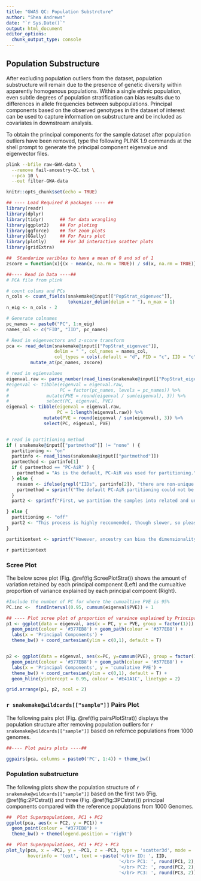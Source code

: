 ```yaml
---
title: "GWAS QC: Population Substrcture"
author: "Shea Andrews"
date: "`r Sys.Date()`"
output: html_document
editor_options:
  chunk_output_type: console
---
```

## Population Substructure

After excluding population outliers from the dataset, population substructure will remain due to the presence of genetic diversity within apparently homogenous populations. Within a single ethnic population, even subtle degrees of population stratification can bias results due to differences in allele frequencies between subpopulations. Principal components based on the observed genotypes in the dataset of interest can be used to capture information on substructure and be included as covariates in downstream analysis.

To obtain the principal components for the sample dataset after population outliers have been removed, type the following PLINK 1.9 commands at the shell prompt to generate the principal component eigenvalue and eigenvector files.

```bash
plink --bfile raw-GWA-data \
  --remove fail-ancestry-QC.txt \
  --pca 10 \
  --out filter-GWA-data
```


```r
knitr::opts_chunk$set(echo = TRUE)

## ---- Load Required R packages ---- ##
library(readr)
library(dplyr)
library(tidyr)      ## for data wrangling
library(ggplot2)    ## For ploting
library(ggforce)    ## for zoom plots
library(GGally)     ## For Pairs plot
library(plotly)     ## For 3d interactive scatter plots
library(gridExtra)

##  Standarize varibles to have a mean of 0 and sd of 1
zscore = function(x){(x - mean(x, na.rm = TRUE)) / sd(x, na.rm = TRUE)}
```

```r
##---- Read in Data ----##
# PCA file from plink

# count colums and PCs
n_cols <- count_fields(snakemake@input[["PopStrat_eigenvec"]],
                       tokenizer_delim(delim = " "), n_max = 1)
n_eig <- n_cols - 2

# Generate colnames
pc_names <- paste0("PC", 1:n_eig)
names_col <- c("FID", "IID", pc_names)

# Read in eigenvectors and z-score transform
pca <- read_delim(snakemake@input[["PopStrat_eigenvec"]],
                  delim = " ", col_names = names_col,
                  col_types = cols(.default = "d", FID = "c", IID = "c")) %>%
         mutate_at(pc_names, zscore)

# read in egienvalues
eigenval.raw <- parse_number(read_lines(snakemake@input[["PopStrat_eigenval"]]))
#eigenval <- tibble(eigenval = eigenval.raw,
#                   PC = factor(pc_names, levels = pc_names)) %>%
#              mutate(PVE = round(eigenval / sum(eigenval), 3)) %>%
#              select(PC, eigenval, PVE)
eigenval <- tibble(eigenval = eigenval.raw,
                   PC = 1:length(eigenval.raw)) %>%
              mutate(PVE = round(eigenval / sum(eigenval), 3)) %>%
              select(PC, eigenval, PVE)


# read in partitioning method
if ( snakemake@input[["partmethod"]] != "none" ) {
  partitioning <- "on"
  partinfo <- read_lines(snakemake@input[["partmethod"]])
  partmethod <- partinfo[1]
  if ( partmethod == "PC-AiR" ) {
    partmethod = "As is the default, PC-AiR was used for partitioning."
  } else {
    reason <- ifelse(grepl("IIDs", partinfo[2]), "there are non-unique IIDs, and PC-AiR is not equiped for that.", partinfo[2])
    partmethod = sprintf("The default PC-AiR partitioning could not be used because %s. Instead, the iterative method from relatedness QC was used. Please ensure the PCAs are as expected.", reason)
  }
  part2 <- sprintf("First, we partition the samples into related and unrelated sets. %s\n\nAfter partitioning, allele frequencies were calculated in PLINK 1.9 for PCA weighting in the unrelated sample only. \n\n Finally, PCs were generated in PLINK 1.9 with that weighting, projecting the related samples onto the PCA transform for the unrelated samples.", partmethod)

} else {
  partitioning <- "off"
  part2 <- "This process is highly reccomended, though slower, so please enable it, calculate PCs after removal of related individuals or ensure there are no related individuals."
}

partitiontext <- sprintf("However, ancestry can bias the dimensionality reduction, and PC's may represent relatedness as well as gross population structure. To account for this, we have an option in the configuration (%s in this case) to use a similar algorithm to PC-AiR, from the GENESIS R package. \n\nThis allows the experimenter to choose which QC filters to use and still have access to PCs for stratification.\n\n%s", partitioning, part2)
```

`r partitiontext`


### Scree Plot
The below scree plot (Fig. \@ref(fig:ScreePlotStrat)) shows the amount of variation retained by each principal component (Left) and the cumualtive proportion of variance explained by each principal compoent (Right).

```r
#Include the number of PC for where the cumualtive PVE is 95%
PC.inc <-  findInterval(0.95, cumsum(eigenval$PVE)) + 1

## ---- Plot scree plot of proportion of varaince explained by Principal components ---- ##
p1 <- ggplot(data = eigenval, aes(x = PC, y = PVE, group = factor(1))) +
  geom_point(colour = '#377EB8') + geom_path(colour = '#377EB8') +
  labs(x = 'Principal Components') +
  theme_bw() + coord_cartesian(ylim = c(0,1), default = T)


p2 <- ggplot(data = eigenval, aes(x=PC, y=cumsum(PVE), group = factor(1))) +
  geom_point(colour = '#377EB8') + geom_path(colour = '#377EB8') +
  labs(x = 'Principal Components', y = 'cumulative PVE') +
  theme_bw() + coord_cartesian(ylim = c(0,1), default = T) +
  geom_hline(yintercept = 0.95, colour = '#E41A1C', linetype = 2)

grid.arrange(p1, p2, ncol = 2)
```

### `r snakemake@wildcards[["sample"]]` Pairs Plot
The following pairs plot (Fig. \@ref(fig:pairsPlotStrat)) displays the population structure after removing population outliers for `r snakemake@wildcards[["sample"]]` based on refernce populations from 1000 genomes.

```r
##---- Plot pairs plots ----##

ggpairs(pca, columns = paste0('PC', 1:4)) + theme_bw()
```

### Population substructure
The following plots show the population structure of `r snakemake@wildcards[["sample"]]` based on the first two (Fig. \@ref(fig:2PCstrat)) and three (Fig. \@ref(fig:3PCstrat))) principal components compared with the reference populations from 1000 Genomes.

```r
##  Plot Superpopulations, PC1 + PC2
ggplot(pca, aes(x = PC2, y = PC1)) +
  geom_point(colour = "#377EB8") +
  theme_bw() + theme(legend.position = 'right')
```

```r
##  Plot Superpopulations, PC1 + PC2 + PC3
plot_ly(pca, x = ~PC2, y = ~PC1, z = ~PC3, type = 'scatter3d', mode = 'markers', marker = list(size = 3),
        hoverinfo = 'text', text = ~paste('</br> ID: ', IID,
                                          '</br> PC1: ', round(PC1, 2),
                                          '</br> PC2: ', round(PC2, 2),
                                          '</br> PC3: ', round(PC3, 2)))
```
